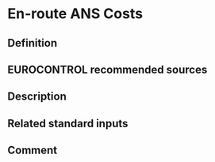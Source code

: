 # En-route ANS Costs

## Definition

## EUROCONTROL recommended sources

## Description

## Related standard inputs

## Comment

